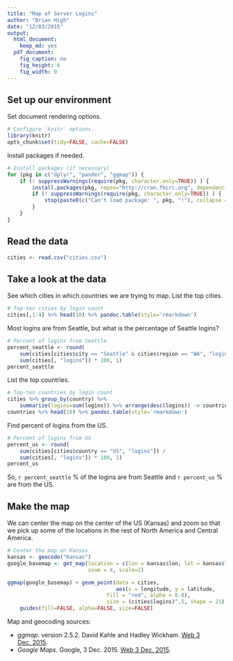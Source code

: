 ```yaml
---
title: "Map of Server Logins"
author: "Brian High"
date: "12/03/2015"
output:
  html_document:
    keep_md: yes
  pdf_document:
    fig_caption: no
    fig_height: 6
    fig_width: 9
---
```


## Set up our environment

Set document rendering options.
 
```r
# Configure `knitr` options.
library(knitr)
opts_chunk$set(tidy=FALSE, cache=FALSE)
```

Install packages if needed.

```r
# Install packages (if necessary)
for (pkg in c("dplyr", "pander", "ggmap")) {
    if (! suppressWarnings(require(pkg, character.only=TRUE)) ) {
        install.packages(pkg, repos="http://cran.fhcrc.org", dependencies=TRUE)
        if (! suppressWarnings(require(pkg, character.only=TRUE)) ) {
            stop(paste0(c("Can't load package: ", pkg, "!"), collapse = ""))
        }
    }
}
```

## Read the data

```r
cities <- read.csv("cities.csv")
```

## Take a look at the data

See which cities in which countries we are trying to map. List the top cities.

```r
# Top-ten cities by login count
cities[,1:4] %>% head(10) %>% pandoc.table(style='rmarkdown')
```

Most logins are from Seattle, but what is the percentage of Seattle logins?

```r
# Percent of logins from Seattle
percent_seattle <- round(
    sum(cities[cities$city == "Seattle" & cities$region == "WA", "logins"]) / 
    sum(cities[, "logins"]) * 100, 1)
percent_seattle
```

List the top countries.

```r
# Top-ten countries by login count
cities %>% group_by(country) %>% 
    summarize(logins=sum(logins)) %>% arrange(desc(logins)) -> countries
countries %>% head(10) %>% pandoc.table(style='rmarkdown')
```

Find percent of logins from the US.

```r
# Percent of logins from US
percent_us <- round(
    sum(cities[cities$country == "US", "logins"]) / 
    sum(cities[, "logins"]) * 100, 1)
percent_us
```

So, `r percent_seattle` % of the logins are from Seattle and `r percent_us` %
are from the US. 

## Make the map

We can center the map on the center of the US (Kansas) and zoom so that we 
pick up some of the locations in the rest of North America and Central America.

```r
# Center the map on Kansas
kansas <- geocode("Kansas")
google_basemap <- get_map(location = c(lon = kansas$lon, lat = kansas$lat), 
                          zoom = 4, scale=2)

ggmap(google_basemap) + geom_point(data = cities, 
                                   aes(x = longitude, y = latitude,
                                fill = "red", alpha = 0.8), 
                                size = (cities$logins)^.5, shape = 21) + 
    guides(fill=FALSE, alpha=FALSE, size=FALSE)
```

Map and geocoding sources: 

- _ggmap_. version 2.5.2. David Kahle and Hadley Wickham. [Web 3 Dec. 2015](https://github.com/dkahle/ggmap).
- _Google Maps_. Google, 3 Dec. 2015. [Web 3 Dec. 2015](http://maps.googleapis.com/maps/api/staticmap?center=37.697948,-97.314835&zoom=4&size=640x640&scale=2&maptype=terrain&language=en-EN&sensor=false).  
